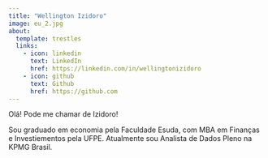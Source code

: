 ```yaml
---
title: "Wellington Izidoro"
image: eu_2.jpg
about: 
  template: trestles
  links:
    - icon: linkedin
      text: LinkedIn
      href: https://linkedin.com/in/wellingtonizidoro
    - icon: github
      text: Github
      href: https://github.com
---
```


Olá! Pode me chamar de Izidoro!

Sou graduado em economia pela Faculdade Esuda, com MBA em Finanças e Investiementos pela UFPE. Atualmente sou Analista de Dados Pleno na KPMG Brasil.
